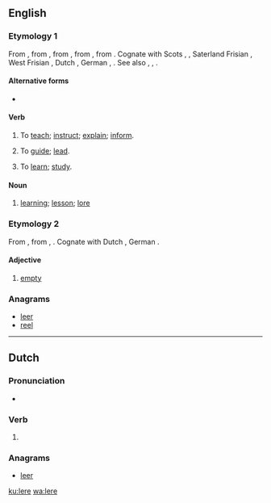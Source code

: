 ==English==

===Etymology 1===
From {{etyl|enm|en}} {{term|leren||to teach, instruct|lang=enm}}, from {{etyl|ang|en}} {{term/t|ang|lǣran||to teach, instruct, indoctrinate}}, from {{etyl|gem-pro|en}} {{term/t|gem-pro|*laizijaną||to teach}}, from {{term/t|gem-pro|*laizō||lore, teaching", literally, "track, trace}}, from {{etyl|ine-pro|en}} {{term/t|ine-pro|*leyəs-||to track, furrow}}.  Cognate with Scots {{term|lere|lang=sco}}, {{term|leir|lang=sco}}, Saterland Frisian {{term|leere|lang=stq}}, West Frisian {{term|leare|lang=fy}}, Dutch {{term|leren|lang=nl}}, German {{term|lehren|lang=de}}, {{etyl|sv|-}} {{term|lära|lang=sv}}. See also {{l|en|lear}}, {{l|en|lore}}, {{l|en|learn}}.

====Alternative forms====
* {{l|en|learn}}

====Verb====
{{en-verb|ler|es}}

# {{context|obsolete|_|or|_|UK|_|dialectal|Scotland|lang=en}} To [[teach]]; [[instruct]]; [[explain]]; [[inform]].
# {{context|obsolete|_|or|_|UK|_|dialectal|Scotland|lang=en}} To [[guide]]; [[lead]].
# {{context|obsolete|_|or|_|UK|_|dialectal|Scotland|lang=en}} To [[learn]]; [[study]].

====Noun====
{{en-noun}}

# {{context|obsolete|lang=en}} [[learning]]; [[lesson]]; [[lore]]
#: {{rfquotek|Spenser}}

===Etymology 2===
From {{etyl|ang|en}} {{term/t|ang|*lǣre}}, from {{etyl|gem-pro|en}} {{term/t|gem-pro|*lēziz}}, {{term/t|gem-pro|*lēzijaz}}. Cognate with Dutch {{term/t|nl|laar}}, German {{term/t|de|leer}}.

====Adjective====
{{en-adj}}

# {{context|obsolete|lang=en}} [[empty]]

===Anagrams===
* [[leer#English|leer]]
* [[reel#English|reel]]

----

==Dutch==

===Pronunciation===
* {{rhymes|eːrə|lang=nl}}

===Verb===
{{nl-verb-form}}

# {{nl-verb form of|n=sg|t=pres|m=subj|leren}}

===Anagrams===
* [[leer#Dutch|leer]]

[[ku:lere]]
[[wa:lere]]